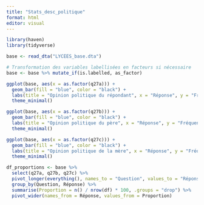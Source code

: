 ```yaml
---
title: "Stats_desc_politique"
format: html
editor: visual
---
```


```r
library(haven)
library(tidyverse)
```

```r
base <- read_dta("LYCEES_base.dta")

# Transformation des variables labellisées en facteurs si nécessaire
base <- base %>% mutate_if(is.labelled, as_factor)
```

```r
ggplot(base, aes(x = as.factor(q27a))) +
  geom_bar(fill = "blue", color = "black") +
  labs(title = "Opinion politique du répondant", x = "Réponse", y = "Fréquence") +
  theme_minimal()
```

```r
ggplot(base, aes(x = as.factor(q27b))) +
  geom_bar(fill = "blue", color = "black") +
  labs(title = "Opinion politique du père", x = "Réponse", y = "Fréquence") +
  theme_minimal()
```

```r
ggplot(base, aes(x = as.factor(q27c))) +
  geom_bar(fill = "blue", color = "black") +
  labs(title = "Opinion politique de la mère", x = "Réponse", y = "Fréquence") +
  theme_minimal()
```

```r
df_proportions <- base %>%
  select(q27a, q27b, q27c) %>%  
  pivot_longer(everything(), names_to = "Question", values_to = "Réponse") %>%
  group_by(Question, Réponse) %>%
  summarise(Proportion = n() / nrow(df) * 100, .groups = "drop") %>%
  pivot_wider(names_from = Réponse, values_from = Proportion)
```
